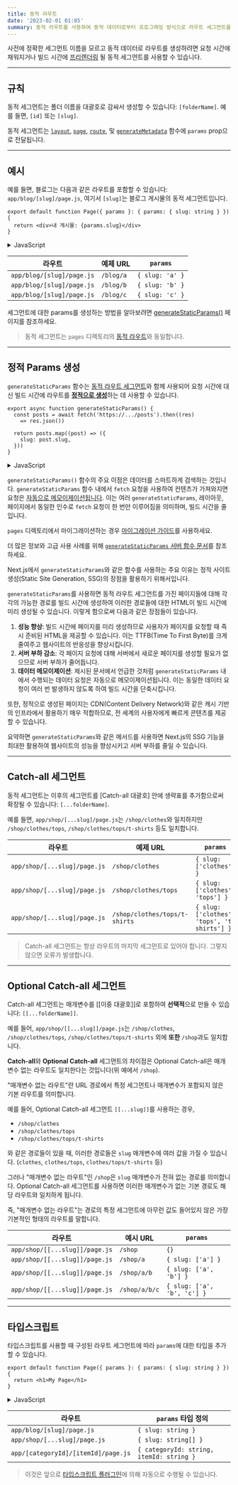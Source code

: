 ```yaml
---
title: 동적 라우트
date: '2023-02-01 01:05'
summary: 동적 라우트를 사용하여 동적 데이터로부터 프로그래밍 방식으로 라우트 세그먼트를 생성할 수 있습니다.
---
```

<TOCInline toc={props.toc} asDisclosure />


사전에 정확한 세그먼트 이름을 모르고 동적 데이터로 라우트를 생성하려면 요청 시간에 채워지거나 빌드 시간에 [프리렌더링](#정적-params-생성) 될 동적 세그먼트를 사용할 수 있습니다.

---

## 규칙

동적 세그먼트는 폴더 이름을 대괄호로 감싸서 생성할 수 있습니다: `[folderName]`. 예를 들면, `[id]` 또는 `[slug]`.

동적 세그먼트는 [`layout`](https://nextjs.org/docs/app/api-reference/file-conventions/layout), [`page`](https://nextjs.org/docs/app/api-reference/file-conventions/page), [`route`](/docs/nextjs/routing/route-handlers), 및 [`generateMetadata`](https://nextjs.org/docs/app/api-reference/functions/generate-metadata#generatemetadata-function) 함수에 `params` prop으로 전달됩니다.

---

## 예시

예를 들면, 블로그는 다음과 같은 라우트를 포함할 수 있습니다: `app/blog/[slug]/page.js`, 여기서 `[slug]`는 블로그 게시물의 동적 세그먼트입니다.

```tsx:app/blog/[slug]/page.tsx
export default function Page({ params }: { params: { slug: string } }) {
  return <div>내 게시물: {params.slug}</div>
}
```
<details>
    <summary>JavaScript</summary>

```jsx:app/blog/[slug]/page.js
export default function Page({ params }) {
  return <div>내 게시물: {params.slug}</div>
}
```
</details>

| 라우트                     | 예제 URL | `params`        |
| ------------------------- | -------- | --------------- |
| `app/blog/[slug]/page.js` | `/blog/a`| `{ slug: 'a' }` |
| `app/blog/[slug]/page.js` | `/blog/b`| `{ slug: 'b' }` |
| `app/blog/[slug]/page.js` | `/blog/c`| `{ slug: 'c' }` |

세그먼트에 대한 params를 생성하는 방법을 알아보려면 [generateStaticParams()](#정적-params-생성) 페이지를 참조하세요.

> 동적 세그먼트는 `pages` 디렉토리의 [동적 라우트](/docs/nextjs/routing/dynamic-routes)와 동일합니다.

---

## 정적 Params 생성

`generateStaticParams` 함수는 [동적 라우트 세그먼트](/docs/nextjs/routing/dynamic-routes)와 함께 사용되어 요청 시간에 대신 빌드 시간에 라우트를 [**정적으로 생성**](/docs/nextjs/rendering/server-components#정적-렌더링-기본-설정)하는 데 사용할 수 있습니다.

```tsx:app/blog/[slug]/page.tsx
export async function generateStaticParams() {
  const posts = await fetch('https://.../posts').then((res) 
    => res.json())

  return posts.map((post) => ({
    slug: post.slug,
  }))
}
```
<details>
    <summary>JavaScript</summary>

```jsx:app/blog/[slug]/page.js
export async function generateStaticParams() {
  const posts = await fetch('https://.../posts').then((res) 
    => res.json())

  return posts.map((post) => ({
    slug: post.slug,
  }))
}
```
</details>

`generateStaticParams()` 함수의 주요 이점은 데이터를 스마트하게 검색하는 것입니다. `generateStaticParams` 함수 내에서 `fetch` 요청을 사용하여 컨텐츠가 가져와지면 요청은 [자동으로 메모이제이션됩니다](/docs/nextjs/caching/request-memoization). 이는 여러 `generateStaticParams`, 레이아웃, 페이지에서 동일한 인수로 `fetch` 요청이 한 번만 이루어짐을 의미하며, 빌드 시간을 줄입니다.

`pages` 디렉토리에서 마이그레이션하는 경우 [마이그레이션 가이드](/docs/nextjs/upgrading/app-router-migration#동적-경로-getstaticpaths)를 사용하세요.

더 많은 정보와 고급 사용 사례를 위해 [`generateStaticParams` 서버 함수 문서](https://nextjs.org/docs/app/api-reference/functions/generate-static-params)를 참조하세요.

<ToggleContent title="`generateStaticParams()`함수를 사용하는 주요 이유">

Next.js에서 `generateStaticParams`와 같은 함수를 사용하는 주요 이유는 정적 사이트 생성(Static Site Generation, SSG)의 장점을 활용하기 위해서입니다.

`generateStaticParams`를 사용하면 동적 라우트 세그먼트를 가진 페이지들에 대해 각각의 가능한 경로를 빌드 시간에 생성하여 이러한 경로들에 대한 HTML이 빌드 시간에 미리 생성될 수 있습니다. 이렇게 함으로써 다음과 같은 장점들이 있습니다.

1. **성능 향상**: 빌드 시간에 페이지를 미리 생성하므로 사용자가 페이지를 요청할 때 즉시 준비된 HTML을 제공할 수 있습니다. 이는 TTFB(Time To First Byte)를 크게 줄여주고 웹사이트의 반응성을 향상시킵니다.
2. **서버 부하 감소**: 각 페이지 요청에 대해 서버에서 새로운 페이지를 생성할 필요가 없으므로 서버 부하가 줄어듭니다.
3. **데이터 메모이제이션**: 제시된 문서에서 언급한 것처럼 `generateStaticParams` 내에서 수행되는 데이터 요청은 자동으로 메모이제이션됩니다. 이는 동일한 데이터 요청이 여러 번 발생하지 않도록 하여 빌드 시간을 단축시킵니다.

또한, 정적으로 생성된 페이지는 CDN(Content Delivery Network)와 같은 캐시 기반의 인프라에서 활용하기 매우 적합하므로, 전 세계의 사용자에게 빠르게 콘텐츠를 제공할 수 있습니다.

요약하면 `generateStaticParams`와 같은 메서드를 사용하면 Next.js의 SSG 기능을 최대한 활용하여 웹사이트의 성능을 향상시키고 서버 부하를 줄일 수 있습니다.

</ToggleContent>

---

## Catch-all 세그먼트

동적 세그먼트는 이후의 세그먼트를 <StyleWarning>[Catch-all 대괄호]</StyleWarning> 안에 생략표를 추가함으로써 확장될 수 있습니다: `[...folderName]`.

예를 들면, `app/shop/[...slug]/page.js`는 `/shop/clothes`와 일치하지만 `/shop/clothes/tops`, `/shop/clothes/tops/t-shirts` 등도 일치합니다.

| 라우트                        | 예제 URL                      | `params`                              |
| ---------------------------- | ----------------------------- | ------------------------------------- |
| `app/shop/[...slug]/page.js` | `/shop/clothes`               | `{ slug: ['clothes'] }`               |
| `app/shop/[...slug]/page.js` | `/shop/clothes/tops`          | `{ slug: ['clothes', 'tops'] }`      |
| `app/shop/[...slug]/page.js` | `/shop/clothes/tops/t-shirts`| `{ slug: ['clothes', 'tops', 't-shirts'] }` |

> Catch-all 세그먼트는 항상 라우트의 마지막 세그먼트로 있어야 합니다. 그렇지 않으면 오류가 발생합니다.

---

## Optional Catch-all 세그먼트

Catch-all 세그먼트는 매개변수를 <StyleWarning>[[이중 대괄호]]</StyleWarning>로 포함하여 **선택적**으로 만들 수 있습니다: `[[...folderName]]`.

예를 들어, `app/shop/[[...slug]]/page.js`는 `/shop/clothes`, `/shop/clothes/tops`, `/shop/clothes/tops/t-shirts` 외에 **또한** `/shop`과도 일치합니다.

**Catch-all**와 **Optional Catch-all** 세그먼트의 차이점은 <StyleUnderline>Optional Catch-all은 매개변수 없는 라우트도 일치</StyleUnderline>한다는 것입니다(위 예에서 `/shop`).

<ToggleContent title="매개변수 없는 라우트">
"매개변수 없는 라우트"란 URL 경로에서 특정 세그먼트나 매개변수가 포함되지 않은 기본 라우트를 의미합니다.

예를 들어, Optional Catch-all 세그먼트 `[[...slug]]`를 사용하는 경우,

- `/shop/clothes`
- `/shop/clothes/tops`
- `/shop/clothes/tops/t-shirts`

와 같은 경로들이 있을 때, 이러한 경로들은 `slug` 매개변수에 여러 값을 가질 수 있습니다. (`clothes`, `clothes/tops`, `clothes/tops/t-shirts` 등)

그러나 "매개변수 없는 라우트"인 `/shop`은 `slug` 매개변수가 전혀 없는 경로를 의미합니다. Optional Catch-all 세그먼트를 사용하면 이러한 매개변수가 없는 기본 경로도 해당 라우트와 일치하게 됩니다.

즉, "매개변수 없는 라우트"는 경로의 특정 세그먼트에 아무런 값도 들어있지 않은 가장 기본적인 형태의 라우트를 말합니다.
</ToggleContent>

| 라우트                            | 예시 URL      | `params`                    |
| --------------------------------- | ------------- | --------------------------- |
| `app/shop/[[...slug]]/page.js`    | `/shop`       | `{}`                        |
| `app/shop/[[...slug]]/page.js`    | `/shop/a`     | `{ slug: ['a'] }`           |
| `app/shop/[[...slug]]/page.js`    | `/shop/a/b`   | `{ slug: ['a', 'b'] }`      |
| `app/shop/[[...slug]]/page.js`    | `/shop/a/b/c` | `{ slug: ['a', 'b', 'c'] }` |

---

## 타입스크립트

타입스크립트를 사용할 때 구성된 라우트 세그먼트에 따라 `params`에 대한 타입을 추가할 수 있습니다.

```tsx:app/blog/[slug]/page.tsx
export default function Page({ params }: { params: { slug: string } }) {
  return <h1>My Page</h1>
}
```
<details>
    <summary>JavaScript</summary>

```jsx:app/blog/[slug]/page.js
export default function Page({ params }) {
  return <h1>My Page</h1>
}
```
</details>

| 라우트                               | `params` 타입 정의                       |
| ----------------------------------- | ---------------------------------------- |
| `app/blog/[slug]/page.js`           | `{ slug: string }`                       |
| `app/shop/[...slug]/page.js`        | `{ slug: string[] }`                     |
| `app/[categoryId]/[itemId]/page.js` | `{ categoryId: string, itemId: string }` |

> 이것은 앞으로 [타입스크립트 플러그인](/docs/nextjs/configuring/typescript#타입스크립트-플러그인)에 의해 자동으로 수행될 수 있습니다.